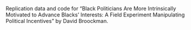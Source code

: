 Replication data and code for "Black Politicians Are More Intrinsically Motivated to Advance Blacks’ Interests: A Field Experiment Manipulating Political Incentives" by David Broockman.
